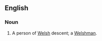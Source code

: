 ==English==

===Noun===
{{en-noun}}
# {{label|en|US}} A person of [[Welsh]] descent; a [[Welshman]].